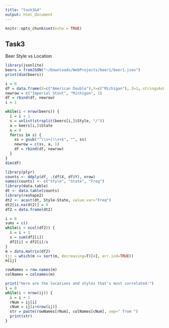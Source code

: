 ```yaml
---
title: "task3&4"
output: html_document
---
```


```r
knitr::opts_chunk$set(echo = TRUE)
```

## Task3

Beer Style vs Location

```r
library(jsonlite)
beers = fromJSON("~/Downloads/WebProjects/beer1/beer1.json")
print(dim(beers))
```

```r
i = 0
df = data.frame(X=c("American Double"),Y=c("Michigan"), Z=1, stringsAsFactors=FALSE)
newrow = c("Imperial Stout", "Michigan", 1)
df = rbind(df, newrow)
i = 1

while(i < nrow(beers)) {
  i = i + 1
  s = unlist(strsplit(beers[i,]$Style, "/"))
  a = beers[i,]$State
  n = 0
  for(ss in s) {
    ss = gsub("^\\s+|\\s+$", "", ss)
    newrow = c(ss, a, 1)
    df = rbind(df, newrow)
  }
}
dim(df)
```


```r
library(plyr)
counts <- ddply(df, .(df$X, df$Y), nrow)
names(counts) <- c("Style", "State", "Freq")
library(data.table)
dt <- data.table(counts)
library(reshape2)
dt2 <- acast(dt, Style~State, value.var="Freq")
dt2[is.na(dt2)] = 0
df2 = data.frame(dt2)
```

```r
i = 0
sums = c()
while(i < ncol(df2)) {
  i = i + 1
  s = sum(df2[i])
  df2[i] = df2[i]/s
}
m = data.matrix(df2)
(ij = which(m >= sort(m, decreasing=T)[4], arr.ind=TRUE))
m[ij]

rowNames = row.names(m)
colNames = colnames(m)

print("Here are the locations and styles that's most correlated:")
i = 0
while(i < nrow(ij)) {
  i = i + 1
  rNum = ij[i]
  cNum = ij[i+nrow(ij)]
  str = paste(rowNames[rNum], colNames[cNum], sep=" from ")
  print(str)
}
```
